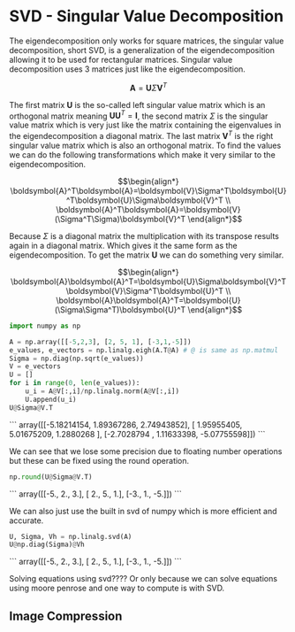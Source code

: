 # SVD - Singular Value Decomposition

The eigendecomposition only works for square matrices, the singular value decomposition, short SVD, is a generalization of the eigendecomposition allowing it to be used for rectangular matrices. Singular value decomposition uses 3 matrices just like the eigendecomposition.

```math
\boldsymbol{A}=\boldsymbol{U}\Sigma\boldsymbol{V}^T
```

The first matrix $\boldsymbol{U}$ is the so-called left singular value matrix which is an orthogonal matrix meaning $\boldsymbol{UU}^T=\boldsymbol{I}$, the second matrix $\Sigma$ is the singular value matrix which is very just like the matrix containing the eigenvalues in the eigendecomposition a diagonal matrix. The last matrix $\boldsymbol{V}^T$ is the right singular value matrix which is also an orthogonal matrix. To find the values we can do the following transformations which make it very similar to the eigendecomposition.

```math
\begin{align*}
    \boldsymbol{A}^T\boldsymbol{A}=\boldsymbol{V}\Sigma^T\boldsymbol{U}^T\boldsymbol{U}\Sigma\boldsymbol{V}^T \\
    \boldsymbol{A}^T\boldsymbol{A}=\boldsymbol{V}(\Sigma^T\Sigma)\boldsymbol{V}^T
\end{align*}
```

Because $\Sigma$ is a diagonal matrix the multiplication with its transpose results again in a diagonal matrix. Which gives it the same form as the eigendecomposition. To get the matrix $\boldsymbol{U}$ we can do something very similar.

```math
\begin{align*}
    \boldsymbol{A}\boldsymbol{A}^T=\boldsymbol{U}\Sigma\boldsymbol{V}^T\boldsymbol{V}\Sigma^T\boldsymbol{U}^T \\
    \boldsymbol{A}\boldsymbol{A}^T=\boldsymbol{U}(\Sigma\Sigma^T)\boldsymbol{U}^T
\end{align*}
```



```python
import numpy as np

A = np.array([[-5,2,3], [2, 5, 1], [-3,1,-5]])
e_values, e_vectors = np.linalg.eigh(A.T@A) # @ is same as np.matmul
Sigma = np.diag(np.sqrt(e_values))
V = e_vectors
U = []
for i in range(0, len(e_values)):
    u_i = A@V[:,i]/np.linalg.norm(A@V[:,i])
    U.append(u_i)
U@Sigma@V.T
```
<div className="code-output-wrapper">
```
    array([[-5.18214154,  1.89367286,  2.74943852],
           [ 1.95955405,  5.01675209,  1.2880268 ],
           [-2.7028794 ,  1.11633398, -5.07755598]])
```
</div>

We can see that we lose some precision due to floating number operations but these can be fixed using the round operation.


```python
np.round(U@Sigma@V.T)
```
<div className="code-output-wrapper">
```
    array([[-5.,  2.,  3.],
           [ 2.,  5.,  1.],
           [-3.,  1., -5.]])
```
</div>

We can also just use the built in svd of numpy which is more efficient and accurate.


```python
U, Sigma, Vh = np.linalg.svd(A)
U@np.diag(Sigma)@Vh
```
<div className="code-output-wrapper">
```
    array([[-5.,  2.,  3.],
           [ 2.,  5.,  1.],
           [-3.,  1., -5.]])
```
</div>


Solving equations using svd???? Or only because we can solve equations using moore penrose and one way to compute is with SVD.

## Image Compression



